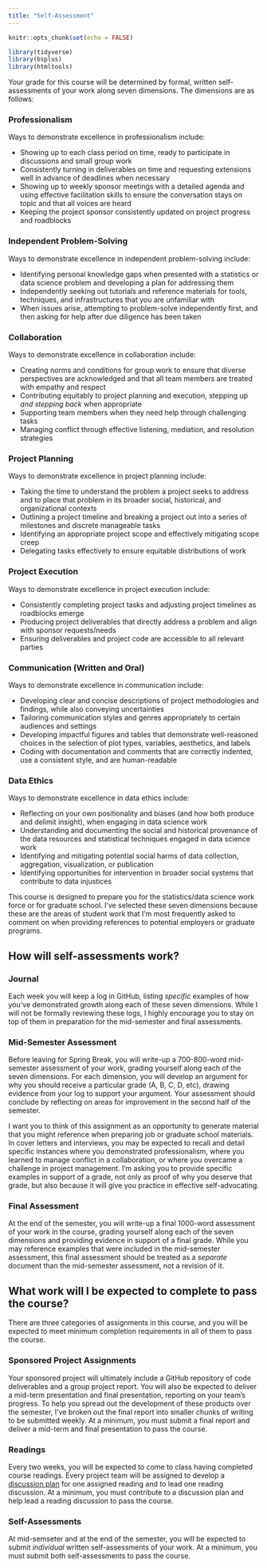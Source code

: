 ```yaml
---
title: "Self-Assessment"
---
```


```r
knitr::opts_chunk$set(echo = FALSE)
```

```r
library(tidyverse)
library(bsplus)
library(htmltools)
```

Your grade for this course will be determined by formal, written self-assessments of your work along seven dimensions. The dimensions are as follows:

### Professionalism

Ways to demonstrate excellence in professionalism include:

-   Showing up to each class period on time, ready to participate in discussions and small group work
-   Consistently turning in deliverables on time and requesting extensions well in advance of deadlines when necessary
-   Showing up to weekly sponsor meetings with a detailed agenda and using effective facilitation skills to ensure the conversation stays on topic and that all voices are heard
-   Keeping the project sponsor consistently updated on project progress and roadblocks

### Independent Problem-Solving

Ways to demonstrate excellence in independent problem-solving include:

-   Identifying personal knowledge gaps when presented with a statistics or data science problem and developing a plan for addressing them
-   Independently seeking out tutorials and reference materials for tools, techniques, and infrastructures that you are unfamiliar with
-   When issues arise, attempting to problem-solve independently first, and then asking for help after due diligence has been taken

### Collaboration

Ways to demonstrate excellence in collaboration include:

-   Creating norms and conditions for group work to ensure that diverse perspectives are acknowledged and that all team members are treated with empathy and respect
-   Contributing equitably to project planning and execution, stepping up *and stepping back* when appropriate
-   Supporting team members when they need help through challenging tasks
-   Managing conflict through effective listening, mediation, and resolution strategies

### Project Planning

Ways to demonstrate excellence in project planning include:

-   Taking the time to understand the problem a project seeks to address and to place that problem in its broader social, historical, and organizational contexts
-   Outlining a project timeline and breaking a project out into a series of milestones and discrete manageable tasks
-   Identifying an appropriate project scope and effectively mitigating scope creep
-   Delegating tasks effectively to ensure equitable distributions of work

### Project Execution

Ways to demonstrate excellence in project execution include:

-   Consistently completing project tasks and adjusting project timelines as roadblocks emerge
-   Producing project deliverables that directly address a problem and align with sponsor requests/needs
-   Ensuring deliverables and project code are accessible to all relevant parties

### Communication (Written and Oral)

Ways to demonstrate excellence in communication include:

-   Developing clear and concise descriptions of project methodologies and findings, while also conveying uncertainties
-   Tailoring communication styles and genres appropriately to certain audiences and settings
-   Developing impactful figures and tables that demonstrate well-reasoned choices in the selection of plot types, variables, aesthetics, and labels
-   Coding with documentation and comments that are correctly indented, use a consistent style, and are human-readable

### Data Ethics

Ways to demonstrate excellence in data ethics include:

-   Reflecting on your own positionality and biases (and how both produce and delimit insight), when engaging in data science work
-   Understanding and documenting the social and historical provenance of the data resources and statistical techniques engaged in data science work
-   Identifying and mitigating potential social harms of data collection, aggregation, visualization, or publication
-   Identifying opportunities for intervention in broader social systems that contribute to data injustices

This course is designed to prepare you for the statistics/data science work force or for graduate school. I've selected these seven dimensions because these are the areas of student work that I'm most frequently asked to comment on when providing references to potential employers or graduate programs.

## How will self-assessments work?

### Journal

Each week you will keep a log in GitHub, listing *specific* examples of how you've demonstrated growth along each of these seven dimensions. While I will not be formally reviewing these logs, I highly encourage you to stay on top of them in preparation for the mid-semester and final assessments.

### Mid-Semester Assessment

Before leaving for Spring Break, you will write-up a 700-800-word mid-semester assessment of your work, grading yourself along each of the seven dimensions. For each dimension, you will develop an argument for why you should receive a particular grade (A, B, C, D, etc), drawing evidence from your log to support your argument. Your assessment should conclude by reflecting on areas for improvement in the second half of the semester. 

I want you to think of this assignment as an opportunity to generate material that you might reference when preparing job or graduate school materials. In cover letters and interviews, you may be expected to recall and detail specific instances where you demonstrated professionalism, where you learned to manage conflict in a collaboration, or where you overcame a challenge in project management. I'm asking you to provide specific examples in support of a grade, not only as proof of why you deserve that grade, but also because it will give you practice in effective self-advocating.

### Final Assessment

At the end of the semester, you will write-up a final 1000-word assessment of your work in the course, grading yourself along each of the seven dimensions and providing evidence in support of a final grade. While you may reference examples that were included in the mid-semester assessment, this final assessment should be treated as a *separate* document than the mid-semester assessment, not a revision of it. 

## What work will I be expected to complete to pass the course?

There are three categories of assignments in this course, and you will be expected to meet minimum completion requirements in all of them to pass the course. 

### Sponsored Project Assignments

Your sponsored project will ultimately include a GitHub repository of code deliverables and a group project report. You will also be expected to deliver a mid-term presentation and final presentation, reporting on your team's progress. To help you spread out the development of these products over the semester, I've broken out the final report into smaller chunks of writing to be submitted weekly. At a minimum, you must submit a final report and deliver a mid-term and final presentation to pass the course.

### Readings

Every two weeks, you will be expected to come to class having completed course readings. Every project team will be assigned to develop a [discussion plan](reading-discusions.html) for one assigned reading and to lead one reading discussion. At a minimum, you must contribute to a discussion plan and help lead a reading discussion to pass the course.  

### Self-Assessments

At mid-semseter and at the end of the semester, you will be expected to submit *individual* written self-assessments of your work. At a minimum, you must submit both self-assessments to pass the course.
